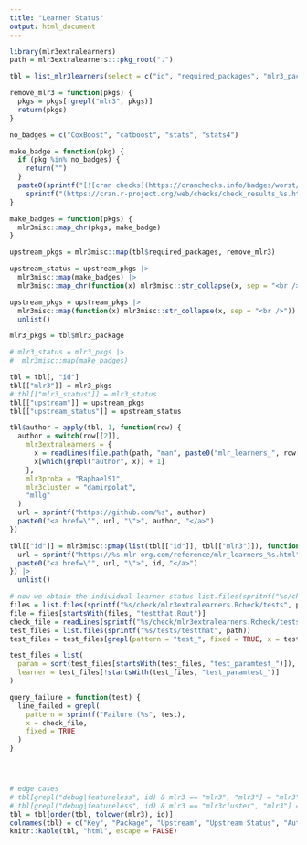 ```yaml
---
title: "Learner Status"
output: html_document
---
```


```r
library(mlr3extralearners)
path = mlr3extralearners:::pkg_root(".")

tbl = list_mlr3learners(select = c("id", "required_packages", "mlr3_package"))

remove_mlr3 = function(pkgs) {
  pkgs = pkgs[!grepl("mlr3", pkgs)]
  return(pkgs)
}

no_badges = c("CoxBoost", "catboost", "stats", "stats4")

make_badge = function(pkg) {
  if (pkg %in% no_badges) {
    return("")
  }
  paste0(sprintf("[![cran checks](https://cranchecks.info/badges/worst/%s)]", pkg),
    sprintf("(https://cran.r-project.org/web/checks/check_results_%s.html)", pkg))
}

make_badges = function(pkgs) {
  mlr3misc::map_chr(pkgs, make_badge)
}

upstream_pkgs = mlr3misc::map(tbl$required_packages, remove_mlr3)

upstream_status = upstream_pkgs |>
  mlr3misc::map(make_badges) |>
  mlr3misc::map_chr(function(x) mlr3misc::str_collapse(x, sep = "<br />"))

upstream_pkgs = upstream_pkgs |>
  mlr3misc::map(function(x) mlr3misc::str_collapse(x, sep = "<br />")) |>
  unlist()

mlr3_pkgs = tbl$mlr3_package

# mlr3_status = mlr3_pkgs |>
#  mlr3misc::map(make_badges)

tbl = tbl[, "id"]
tbl[["mlr3"]] = mlr3_pkgs
# tbl[["mlr3_status"]] = mlr3_status
tbl[["upstream"]] = upstream_pkgs
tbl[["upstream_status"]] = upstream_status

tbl$author = apply(tbl, 1, function(row) {
  author = switch(row[[2]],
    mlr3extralearners = {
      x = readLines(file.path(path, "man", paste0("mlr_learners_", row[[1]], ".Rd")))
      x[which(grepl("author", x)) + 1]
    },
    mlr3proba = "RaphaelS1",
    mlr3cluster = "damirpolat",
    "mllg"
  )
  url = sprintf("https://github.com/%s", author)
  paste0("<a href=\"", url, "\">", author, "</a>")
})

tbl[["id"]] = mlr3misc::pmap(list(tbl[["id"]], tbl[["mlr3"]]), function(id, pkg) {
  url = sprintf("https://%s.mlr-org.com/reference/mlr_learners_%s.html", pkg, id)
  paste0("<a href=\"", url, "\">", id, "</a>")
}) |>
  unlist()

# now we obtain the individual learner status list.files(spritnf("%s/check/mlr3extralearners.Rcheck/tests"))
files = list.files(sprintf("%s/check/mlr3extralearners.Rcheck/tests", path))
file = files[startsWith(files, "testthat.Rout")]
check_file = readLines(sprintf("%s/check/mlr3extralearners.Rcheck/tests/%s", path, file))
test_files = list.files(sprintf("%s/tests/testthat", path))
test_files = test_files[grepl(pattern = "test_", fixed = TRUE, x = test_files)]

test_files = list(
  param = sort(test_files[startsWith(test_files, "test_paramtest_")]),
  learner = test_files[!startsWith(test_files, "test_paramtest_")]
)

query_failure = function(test) {
  line_failed = grepl(
    pattern = sprintf("Failure (%s", test),
    x = check_file,
    fixed = TRUE
  )
}




# edge cases
# tbl[grepl("debug|featureless", id) & mlr3 == "mlr3", "mlr3"] = "mlr3"
# tbl[grepl("debug|featureless", id) & mlr3 == "mlr3cluster", "mlr3"] = "mlr3cluster"
tbl = tbl[order(tbl, tolower(mlr3), id)]
colnames(tbl) = c("Key", "Package", "Upstream", "Upstream Status", "Author")
knitr::kable(tbl, "html", escape = FALSE)
```

